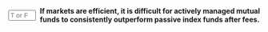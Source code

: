 ::: {.question-block}

<form onsubmit="event.preventDefault(); checkAnswerBox('module5_tf_q33','T')" style="display: flex; align-items: center; gap: 8px;">
<input type="text" id="module5_tf_q33" name="module5_tf_q33" maxlength="1" placeholder="T or F" style="width: 55px;" data-correct-answer="T" /> 
<label for="module5_tf_q33"><strong>If markets are efficient, it is difficult for actively managed mutual funds to consistently outperform passive index funds after fees.</strong></label>
</form>

<div id="feedback-module5_tf_q33" class="feedback" data-status="" style="display:none;">
This is TRUE. Market efficiency implies most managers underperform after costs.
</div>

:::
